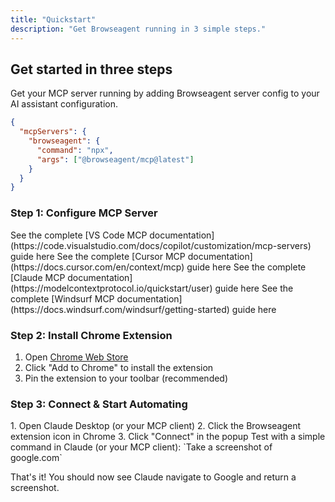 ```yaml
---
title: "Quickstart"
description: "Get Browseagent running in 3 simple steps."
---
```


## Get started in three steps

Get your MCP server running by adding Browseagent server config to your AI assistant configuration.

```json
{
  "mcpServers": {
    "browseagent": {
      "command": "npx",
      "args": ["@browseagent/mcp@latest"]
    }
  }
}
```

### Step 1: Configure MCP Server

<AccordionGroup>
  <Accordion title="VS Code" icon="code">
    See the complete [VS Code MCP documentation](https://code.visualstudio.com/docs/copilot/customization/mcp-servers) guide here
  </Accordion>
  <Accordion title="Cursor" icon="mouse-pointer-2">
    See the complete [Cursor MCP documentation](https://docs.cursor.com/en/context/mcp) guide here
  </Accordion>
  <Accordion title="Claude Desktop" icon="audio-lines">
    See the complete [Claude MCP documentation](https://modelcontextprotocol.io/quickstart/user) guide here
  </Accordion>
  <Accordion title="Windsurf" icon="sailboat">
    See the complete [Windsurf MCP documentation](https://docs.windsurf.com/windsurf/getting-started) guide here
  </Accordion>
</AccordionGroup>

### Step 2: Install Chrome Extension

1. Open [Chrome Web Store](https://chrome.google.com/webstore/detail/browseagent)
2. Click "Add to Chrome" to install the extension
3. Pin the extension to your toolbar (recommended)

### Step 3: Connect & Start Automating

<AccordionGroup>
  <Accordion title="Connect" icon="unplug">
    1. Open Claude Desktop (or your MCP client)
    2. Click the Browseagent extension icon in Chrome
    3. Click "Connect" in the popup
  </Accordion>
  <Accordion title="Start Automating" icon="sparkles">
    Test with a simple command in Claude (or your MCP client): `Take a screenshot of google.com`
  </Accordion>
</AccordionGroup>

That's it! You should now see Claude navigate to Google and return a screenshot.
